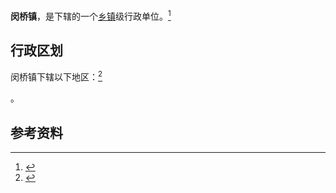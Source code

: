 {{中国乡级行政区|32/08/31/102/000}}

'''闵桥镇'''，是{{PRC admin/fullname|32/08/31/102/000|3}}下辖的一个[[乡镇|乡镇]]级行政单位。<ref>{{PRC admin/ref sgc|{{PRC admin/parent|32/08/31/102/000}}}}</ref>

== 行政区划 ==

闵桥镇下辖以下地区：<ref>{{PRC admin/ref sgc|32/08/31/102/000}}</ref>

{{PRC admin/children|32/08/31/102/000}}。

== 参考资料 ==

{{reflist}}

{{行政区划小作品}}
{{PRC admin/navcat|32/08/31/102/000}}